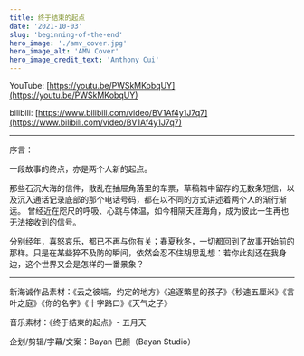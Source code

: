 ```yaml
---
title: 终于结束的起点
date: '2021-10-03'
slug: 'beginning-of-the-end'
hero_image: './amv_cover.jpg'
hero_image_alt: 'AMV Cover'
hero_image_credit_text: 'Anthony Cui'
---
```


YouTube: [https://youtu.be/PWSkMKobqUY](https://youtu.be/PWSkMKobqUY)

bilibili: [https://www.bilibili.com/video/BV1Af4y1J7q7](https://www.bilibili.com/video/BV1Af4y1J7q7)

---

序言：

一段故事的终点，亦是两个人新的起点。

那些石沉大海的信件，散乱在抽屉角落里的车票，草稿箱中留存的无数条短信，以及沉入通话记录底部的那个电话号码，都在以不同的方式讲述着两个人的渐行渐远。
曾经近在咫尺的呼吸、心跳与体温，如今相隔天涯海角，成为彼此一生再也无法接收到的信号。

分别经年，喜怒哀乐，都已不再与你有关；春夏秋冬，一切都回到了故事开始前的那样。只是在某些猝不及防的瞬间，依然会忍不住胡思乱想：若你此刻还在我身边，这个世界又会是怎样的一番景象？

---

新海诚作品素材：《云之彼端，约定的地方》《追逐繁星的孩子》《秒速五厘米》《言叶之庭》《你的名字》《十字路口》《天气之子》

音乐素材：《终于结束的起点》- 五月天

企划/剪辑/字幕/文案：Bayan 巴颜（Bayan Studio）